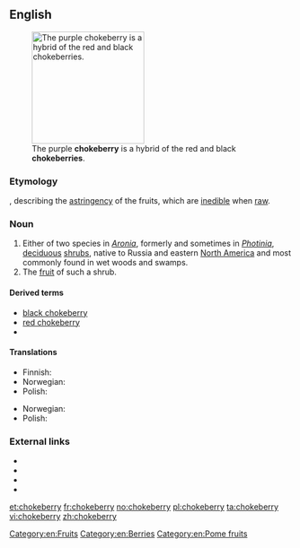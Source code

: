 ==English==
[[Image:Aronia prunifolia0.jpg|thumb|right|200px|The purple '''chokeberry''' is a hybrid of the red and black '''chokeberries'''.]]

===Etymology===
{{compound|choke|berry|lang=en}}, describing the [[astringency]] of the fruits, which are [[inedible]] when [[raw]].

===Noun===
{{en-noun|chokeberries}}
# Either of two species in ''[[Aronia]]'', formerly and sometimes in ''[[Photinia]]'', [[deciduous]] [[shrub]]s, native to Russia and eastern [[North America]] and most commonly found in wet woods and swamps.
# The [[fruit]] of such a shrub.

====Derived terms====
* [[black chokeberry]]
* [[red chokeberry]]
* {{vern|purple chokeberry|pedia=1}}

====Translations====
{{trans-top|decidious shrub in genus ''Aronia''}}
* Finnish: {{t+|fi|aronia}}
* Norwegian: {{t|no|svartsurbærbusk|n}}
* Polish: {{t+|pl|aronia|f}}
{{trans-mid}}
{{trans-bottom}}

{{trans-top|fruit of such a shrub}}
* Norwegian: {{t|no|svartsurbær|n}}
* Polish: {{t+|pl|aronia|f}}
{{trans-mid}}
{{trans-bottom}}

===External links===
* {{pedia}}
* {{specieslite|Aronia}}
* {{commonslite|Category:Aronia}}
* {{R:USDA Plants|PHOTI}}

[[Category:en:Fruits]]
[[Category:en:Berries]]
[[Category:en:Pome fruits]]

[[et:chokeberry]]
[[fr:chokeberry]]
[[no:chokeberry]]
[[pl:chokeberry]]
[[ta:chokeberry]]
[[vi:chokeberry]]
[[zh:chokeberry]]